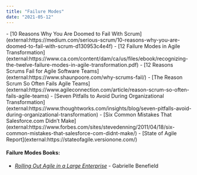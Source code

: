 ```yaml
---
title: "Failure Modes"
date: "2021-05-12"
---
```


<HighlightBox heading="Resource Links" variant="resourceLinks">
- [10 Reasons Why You Are Doomed to Fail With Scrum](external:https://medium.com/serious-scrum/10-reasons-why-you-are-doomed-to-fail-with-scrum-d130953c4e4f)
- [12 Failure Modes in Agile Transformation](external:https://www.ca.com/content/dam/ca/us/files/ebook/recognizing-the-twelve-failure-modes-in-agile-transformation.pdf)
- [12 Reasons Scrums Fail for Agile Software Teams](external:https://www.shaunpoore.com/why-scrums-fail/)
- [The Reason Scrum So Often Fails Agile Teams](external:https://www.agileconnection.com/article/reason-scrum-so-often-fails-agile-teams)
- [Seven Pitfalls to Avoid During Organizational Transformation](external:https://www.thoughtworks.com/insights/blog/seven-pitfalls-avoid-during-organizational-transformation)
- [Six Common Mistakes That Salesforce.com Didn’t Make](external:https://www.forbes.com/sites/stevedenning/2011/04/18/six-common-mistakes-that-salesforce-com-didnt-make/)
- [State of Agile Report](external:https://stateofagile.versionone.com/)

#### Failure Modes Books:

- [_Rolling Out Agile in a Large Enterprise_](external:https://www.computer.org/csdl/proceedings-article/2008/hicss/12OmNy3iFtz/12OmNxuXcwb) - Gabrielle Benefield
</HighlightBox>
